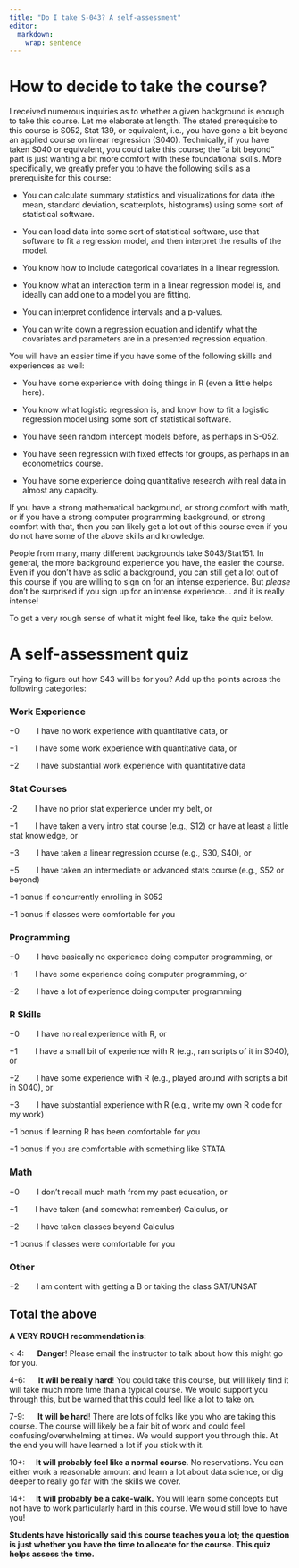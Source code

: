 ```yaml
---
title: "Do I take S-043? A self-assessment"
editor: 
  markdown: 
    wrap: sentence
---
```


# How to decide to take the course?

I received numerous inquiries as to whether a given background is enough to take this course.
Let me elaborate at length.
The stated prerequisite to this course is S052, Stat 139, or equivalent, i.e., you have gone a bit beyond an applied course on linear regression (S040).
Technically, if you have taken S040 or equivalent, you could take this course; the "a bit beyond" part is just wanting a bit more comfort with these foundational skills.
More specifically, we greatly prefer you to have the following skills as a prerequisite for this course:

-   You can calculate summary statistics and visualizations for data (the mean, standard deviation, scatterplots, histograms) using some sort of statistical software.

-   You can load data into some sort of statistical software, use that software to fit a regression model, and then interpret the results of the model.

-   You know how to include categorical covariates in a linear regression.

-   You know what an interaction term in a linear regression model is, and ideally can add one to a model you are fitting.

-   You can interpret confidence intervals and a p-values.

-   You can write down a regression equation and identify what the covariates and parameters are in a presented regression equation.

You will have an easier time if you have some of the following skills and experiences as well:

-   You have some experience with doing things in R (even a little helps here).

-   You know what logistic regression is, and know how to fit a logistic regression model using some sort of statistical software.

-   You have seen random intercept models before, as perhaps in S-052.

-   You have seen regression with fixed effects for groups, as perhaps in an econometrics course.

-   You have some experience doing quantitative research with real data in almost any capacity.

If you have a strong mathematical background, or strong comfort with math, or if you have a strong computer programming background, or strong comfort with that, then you can likely get a lot out of this course even if you do not have some of the above skills and knowledge.

People from many, many different backgrounds take S043/Stat151.
In general, the more background experience you have, the easier the course. 
Even if you don't have as solid a background, you can still get a lot out of this course if you are willing to sign on for an intense experience.
But *please* don't be surprised if you sign up for an intense experience... and it is really intense!

To get a very rough sense of what it might feel like, take the quiz below.

# A self-assessment quiz

Trying to figure out how S43 will be for you?
​Add up the points across the following categories:

### **Work Experience**

+0        I have no work experience with quantitative data, or

+1        I have some work experience with quantitative data, or

+2        I have substantial work experience with quantitative data

### **Stat Courses**

-2        I have no prior stat experience under my belt, or

+1        I have taken a very intro stat course (e.g., S12) or have at least a little stat knowledge, or

+3        I have taken a linear regression course (e.g., S30, S40), or

+5        I have taken an intermediate or advanced stats course (e.g., S52 or beyond)

+1 bonus if concurrently enrolling in S052

+1 bonus if classes were comfortable for you

### **Programming**

+0        I have basically no experience doing computer programming, or

+1        I have some experience doing computer programming, or

+2        I have a lot of experience doing computer programming

### **R Skills**

+0        I have no real experience with R, or

+1        I have a small bit of experience with R (e.g., ran scripts of it in S040), or

+2        I have some experience with R (e.g., played around with scripts a bit in S040), or

+3        I have substantial experience with R (e.g., write my own R code for my work)

+1 bonus if learning R has been comfortable for you

+1 bonus if you are comfortable with something like STATA

### **Math**

+0        I don't recall much math from my past education, or

+1        I have taken (and somewhat remember) Calculus, or

+2        I have taken classes beyond Calculus

+1 bonus if classes were comfortable for you

### **Other**

+2        I am content with getting a B or taking the class SAT/UNSAT

## Total the above

**A VERY ROUGH recommendation is:**

\< 4:      **Danger**!
Please email the instructor to talk about how this might go for you.

4-6:      **It will be really hard**!
You could take this course, but will likely find it will take much more time than a typical course.
We would support you through this, but be warned that this could feel like a lot to take on.

7-9:      **It will be hard**!
There are lots of folks like you who are taking this course.
The course will likely be a fair bit of work and could feel confusing/overwhelming at times.
We would support you through this.
At the end you will have learned a lot if you stick with it.

10+:     **It will probably feel like a normal course**.
No reservations.
You can either work a reasonable amount and learn a lot about data science, or dig deeper to really go far with the skills we cover.

14+:     **It will probably be a cake-walk.** You will learn some concepts but not have to work particularly hard in this course.
We would still love to have you!

**Students have historically said this course teaches you a lot; the question is just whether you have the time to allocate for the course. This quiz helps assess the time.**
